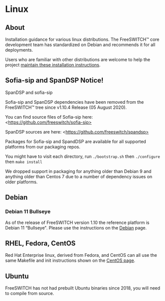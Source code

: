 
# Linux 

 

## About

Installation guidance for various linux distributions. The FreeSWITCH™ core development team has standardized on Debian and recommends it for all deployments.

Users who are familiar with other distributions are welcome to help the project [maintain these installation instructions](/confluence/pages/createpage.action?spaceKey=FREESWITCH&title=Corrections&linkCreation=true&fromPageId=1048805).

## **Sofia-sip and SpanDSP Notice!**

SpanDSP and sofia-sip

Sofia-sip and SpanDSP dependencies have been removed from the FreeSWITCH™ tree since v1.10.4 Release (05 August 2020).

You can find source files of Sofia-sip here: \<https://github.com/freeswitch/sofia-sip>

SpanDSP sources are here: \<https://github.com/freeswitch/spandsp>

Packages for Sofia-sip and SpandDSP are available for all supported platforms from our packaging repos.

You might have to visit each directory, run `./bootstrap.sh` then `./configure` then `make install`

  
We dropped support in packaging for anything older than Debian 9 and anything older than Centos 7 due to a number of dependency issues on older platforms.

  
## Debian

### Debian 11 Bullseye

As of the release of FreeSWITCH version 1.10 the reference platform is Debian 11 “Bullseye". Please use the instructions on the [Debian](./Debian_67240088.mdx#about) page.  

## RHEL, Fedora, CentOS

Red Hat Enterprise linux, derived from Fedora, and CentOS can all use the same Makefile and init instructions shown on the [CentOS page](./Deprecated-Installation-Instructions/CentOS-7-and-RHEL-7-for-FreeSWITCH-Enterprise_27590673.mdx#about).

## Ubuntu

FreeSWITCH has not had prebuilt Ubuntu binaries since 2018, you will need to compile from source.
  
  

